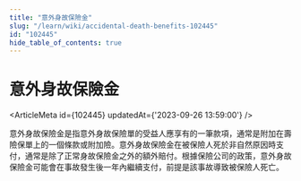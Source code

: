 ```yaml
---
title: "意外身故保險金"
slug: "/learn/wiki/accidental-death-benefits-102445"
id: "102445"
hide_table_of_contents: true
---
```



# 意外身故保險金

<ArticleMeta id={102445} updatedAt={'2023-09-26 13:59:00'} />
<div className='border-solid border-b border-t-0 my-4 border-[var(--ifm-color-gray-300)]' />

意外身故保險金是指意外身故保險單的受益人應享有的一筆款項，通常是附加在壽險保單上的一個條款或附加險。意外身故保險金在被保險人死於非自然原因時支付，通常是除了正常身故保險金之外的額外賠付。根據保險公司的政策，意外身故保險金可能會在事故發生後一年內繼續支付，前提是該事故導致被保險人死亡。
